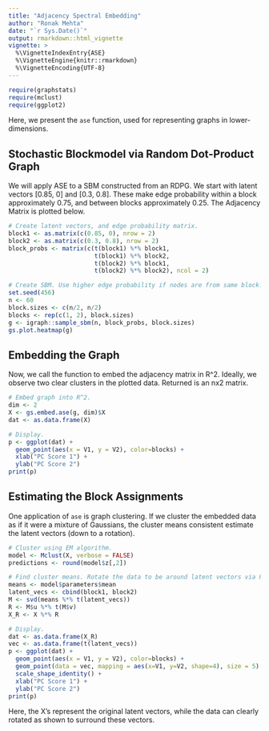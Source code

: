 ```yaml
---
title: "Adjacency Spectral Embedding"
author: "Ronak Mehta"
date: "`r Sys.Date()`"
output: rmarkdown::html_vignette
vignette: >
  %\VignetteIndexEntry{ASE}
  %\VignetteEngine{knitr::rmarkdown}
  %\VignetteEncoding{UTF-8}
---
```


```r
require(graphstats)
require(mclust)
require(ggplot2)
```

Here, we present the `ase` function, used for representing graphs in lower-dimensions. 

## Stochastic Blockmodel via Random Dot-Product Graph

We will apply ASE to a SBM constructed from an RDPG. We start with latent vectors [0.85, 0] and [0.3, 0.8]. These make edge probability within a block approximately 0.75, and between blocks approximately 0.25. The Adjacency Matrix is plotted below.

```r

# Create latent vectors, and edge probability matrix.
block1 <- as.matrix(c(0.85, 0), nrow = 2)
block2 <- as.matrix(c(0.3, 0.8), nrow = 2)
block_probs <- matrix(c(t(block1) %*% block1,
                        t(block1) %*% block2,
                        t(block2) %*% block1,
                        t(block2) %*% block2), ncol = 2)

# Create SBM. Use higher edge probability if nodes are from same block.
set.seed(456)
n <- 60
block.sizes <- c(n/2, n/2)
blocks <- rep(c(1, 2), block.sizes)
g <- igraph::sample_sbm(n, block_probs, block.sizes)
gs.plot.heatmap(g)
```

## Embedding the Graph

Now, we call the function to embed the adjacency matrix in R^2. Ideally, we observe two clear clusters in the plotted data. Returned is an nx2 matrix.

```r
# Embed graph into R^2.
dim <- 2
X <- gs.embed.ase(g, dim)$X
dat <- as.data.frame(X)

# Display.
p <- ggplot(dat) +
  geom_point(aes(x = V1, y = V2), color=blocks) +
  xlab("PC Score 1") +
  ylab("PC Score 2")
print(p)
```


## Estimating the Block Assignments

One application of `ase` is graph clustering. If we cluster the embedded data as if it were a mixture of Gaussians, the cluster means consistent estimate the latent vectors (down to a rotation).

```r
# Cluster using EM algorithm.
model <- Mclust(X, verbose = FALSE)
predictions <- round(model$z[,2])

# Find cluster means. Rotate the data to be around latent vectors via Procrustes.
means <- model$parameters$mean
latent_vecs <- cbind(block1, block2)
M <- svd(means %*% t(latent_vecs))
R <- M$u %*% t(M$v)
X_R <- X %*% R

# Display.
dat <- as.data.frame(X_R)
vec <- as.data.frame(t(latent_vecs))
p <- ggplot(dat) +
  geom_point(aes(x = V1, y = V2), color=blocks) +
  geom_point(data = vec, mapping = aes(x=V1, y=V2, shape=4), size = 5) + 
  scale_shape_identity() +
  xlab("PC Score 1") +
  ylab("PC Score 2")
print(p)
```

Here, the X's represent the original latent vectors, while the data can clearly rotated as shown to surround these vectors.
